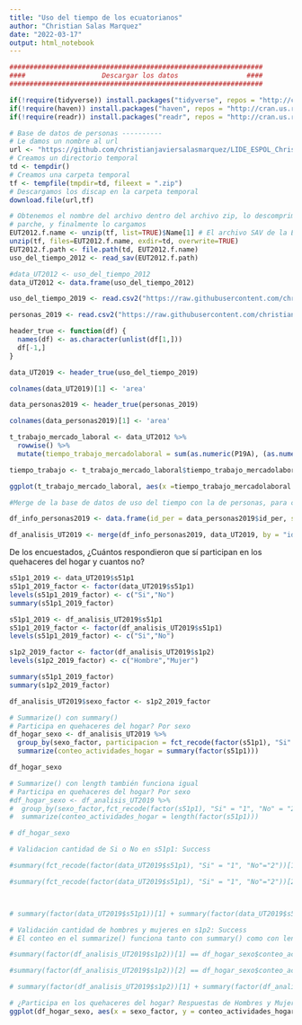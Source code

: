 ```yaml
---
title: "Uso del tiempo de los ecuatorianos"
author: "Christian Salas Marquez"
date: "2022-03-17"
output: html_notebook
---
```


```r
###############################################################
####                   Descargar los datos                 ####
###############################################################

if(!require(tidyverse)) install.packages("tidyverse", repos = "http://cran.us.r-project.org")
if(!require(haven)) install.packages("haven", repos = "http://cran.us.r-project.org")
if(!require(readr)) install.packages("readr", repos = "http://cran.us.r-project.org")


```


```r
# Base de datos de personas ----------
# Le damos un nombre al url
url <- "https://github.com/christianjaviersalasmarquez/LIDE_ESPOL_Christian_Salas/raw/main/Base%20EUT%202012.zip"
# Creamos un directorio temporal
td <- tempdir()
# Creamos una carpeta temporal
tf <- tempfile(tmpdir=td, fileext = ".zip")
# Descargamos los discap en la carpeta temporal
download.file(url,tf)

```


```r
# Obtenemos el nombre del archivo dentro del archivo zip, lo descomprimimos (unzip), obtenemos el nombre del 
# parche, y finalmente lo cargamos
EUT2012.f.name <- unzip(tf, list=TRUE)$Name[1] # El archivo SAV de la EUT 2012 es el primero
unzip(tf, files=EUT2012.f.name, exdir=td, overwrite=TRUE)
EUT2012.f.path <- file.path(td, EUT2012.f.name)
uso_del_tiempo_2012 <- read_sav(EUT2012.f.path)
```


```r
#data_UT2012 <- uso_del_tiempo_2012
data_UT2012 <- data.frame(uso_del_tiempo_2012)
```



```r
uso_del_tiempo_2019 <- read.csv2("https://raw.githubusercontent.com/christianjaviersalasmarquez/LIDE_ESPOL_Christian_Salas/main/201912_multibdd_uso_del_tiempo.sav.csv", header = FALSE)
```


```r
personas_2019 <- read.csv2("https://raw.githubusercontent.com/christianjaviersalasmarquez/LIDE_ESPOL_Christian_Salas/main/201912_multibdd_personas.sav.csv", header = FALSE)
```








```r
header_true <- function(df) {
  names(df) <- as.character(unlist(df[1,]))
  df[-1,]
}

```

```r
data_UT2019 <- header_true(uso_del_tiempo_2019)

colnames(data_UT2019)[1] <- 'area'
```

```r
data_personas2019 <- header_true(personas_2019)

colnames(data_personas2019)[1] <- 'area'
```








```r
t_trabajo_mercado_laboral <- data_UT2012 %>%
  rowwise() %>%
  mutate(tiempo_trabajo_mercadolaboral = sum(as.numeric(P19A), (as.numeric(P19B)/60),as.numeric(P19C), (as.numeric(P19D)/60), na.rm = TRUE))

```


```r
tiempo_trabajo <- t_trabajo_mercado_laboral$tiempo_trabajo_mercadolaboral

ggplot(t_trabajo_mercado_laboral, aes(x =tiempo_trabajo_mercadolaboral )) + geom_histogram()

```




```r
#Merge de la base de datos de uso del tiempo con la de personas, para conocer información sobre la persona

df_info_personas2019 <- data.frame(id_per = data_personas2019$id_per, s1p2 = data_personas2019$s1p2, s1p3 = data_personas2019$s1p3)

df_analisis_UT2019 <- merge(df_info_personas2019, data_UT2019, by = "id_per")

```



De los encuestados, ¿Cuántos respondieron que sí participan en los quehaceres del hogar y cuantos no?


```r
s51p1_2019 <- data_UT2019$s51p1
s51p1_2019_factor <- factor(data_UT2019$s51p1)
levels(s51p1_2019_factor) <- c("Si","No")
summary(s51p1_2019_factor)
```



```r
s51p1_2019 <- df_analisis_UT2019$s51p1
s51p1_2019_factor <- factor(df_analisis_UT2019$s51p1)
levels(s51p1_2019_factor) <- c("Si","No")

s1p2_2019_factor <- factor(df_analisis_UT2019$s1p2)
levels(s1p2_2019_factor) <- c("Hombre","Mujer")

summary(s51p1_2019_factor)
summary(s1p2_2019_factor)

df_analisis_UT2019$sexo_factor <- s1p2_2019_factor

```


```r
# Summarize() con summary()
# Participa en quehaceres del hogar? Por sexo
df_hogar_sexo <- df_analisis_UT2019 %>%
  group_by(sexo_factor, participacion = fct_recode(factor(s51p1), "Si" = "1", "No" = "2" )) %>%
  summarize(conteo_actividades_hogar = summary(factor(s51p1)))

df_hogar_sexo
```

```r
# Summarize() con length también funciona igual
# Participa en quehaceres del hogar? Por sexo
#df_hogar_sexo <- df_analisis_UT2019 %>%
#  group_by(sexo_factor,fct_recode(factor(s51p1), "Si" = "1", "No" = "2" )) %>%
#  summarize(conteo_actividades_hogar = length(factor(s51p1)))

# df_hogar_sexo
```

```r
# Validacion cantidad de Si o No en s51p1: Success

#summary(fct_recode(factor(data_UT2019$s51p1), "Si" = "1", "No"="2"))[1] ==  df_hogar_sexo$conteo_actividades_hogar[1] + df_hogar_sexo$conteo_actividades_hogar[3]

#summary(fct_recode(factor(data_UT2019$s51p1), "Si" = "1", "No"="2"))[2] == df_hogar_sexo$conteo_actividades_hogar[2] + df_hogar_sexo$conteo_actividades_hogar[4]



# summary(factor(data_UT2019$s51p1))[1] + summary(factor(data_UT2019$s51p1))[2] # Cantidad de respuesta Si + No 33236

```



```r
# Validación cantidad de hombres y mujeres en s1p2: Success
# El conteo en el summarize() funciona tanto con summary() como con length()

#summary(factor(df_analisis_UT2019$s1p2))[1] == df_hogar_sexo$conteo_actividades_hogar[1] + df_hogar_sexo$conteo_actividades_hogar[2]

#summary(factor(df_analisis_UT2019$s1p2))[2] == df_hogar_sexo$conteo_actividades_hogar[3] + df_hogar_sexo$conteo_actividades_hogar[4]

# summary(factor(df_analisis_UT2019$s1p2))[1] + summary(factor(df_analisis_UT2019$s1p2))[2] # Cantidad de Hombres + Mujeres en data_UT2019 33236


```



```r
# ¿Participa en los quehaceres del hogar? Respuestas de Hombres y Mujeres
ggplot(df_hogar_sexo, aes(x = sexo_factor, y = conteo_actividades_hogar, fill = participacion)) + geom_bar(stat = 'identity')
```







